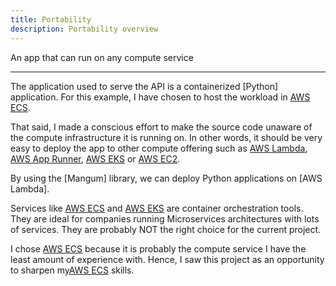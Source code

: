 ```yaml
---
title: Portability
description: Portability overview
---
```



<Card title="Portability" icon="star">
  An app that can run on any compute service
</Card>

---

The application used to serve the API is a containerized [Python]
application. For this example, I have chosen to host the workload in
[AWS ECS].

That said, I made a conscious effort to make the source code unaware
of the compute infrastructure it is running on. In other words, it
should be very easy to deploy the app to other compute offering such
as [AWS Lambda], [AWS App Runner], [AWS EKS] or [AWS EC2].

<Aside type="tip" title="Mangum">
  By using the [Mangum] library, we can deploy Python applications on [AWS
  Lambda].
</Aside>

Services like [AWS ECS] and [AWS EKS] are container orchestration tools.
They are ideal for companies running Microservices architectures with
lots of services. They are probably NOT the right choice for the
current project.

I chose [AWS ECS] because it is probably the compute service I have the
least amount of experience with. Hence, I saw this project as an
opportunity to sharpen my[AWS ECS] skills.

[AWS Lambda]: https://aws.amazon.com/lambda/
[AWS App Runner]: https://aws.amazon.com/apprunner/
[AWS ECS]: https://aws.amazon.com/ecs/
[AWS EKS]: https://aws.amazon.com/eks/
[AWS EC2]: https://aws.amazon.com/ec2/
[Mangum]: https://mangum.io/
